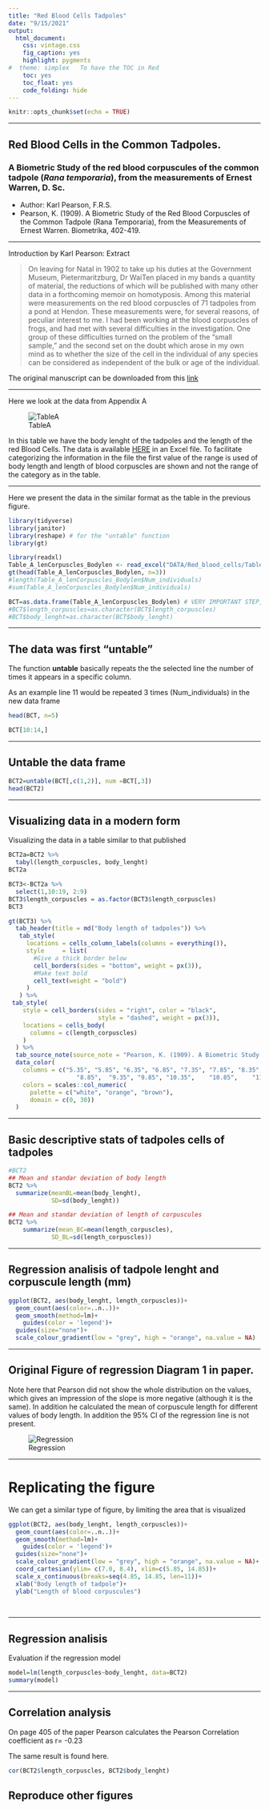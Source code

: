 ```yaml
---
title: "Red Blood Cells Tadpoles"
date: "9/15/2021"
output:
  html_document:
    css: vintage.css
    fig_caption: yes
    highlight: pygments
#  theme: simplex   To have the TOC in Red
    toc: yes
    toc_float: yes
    code_folding: hide
---
```


```r
knitr::opts_chunk$set(echo = TRUE)
```

***

## Red Blood Cells in the Common Tadpoles.

### A Biometric Study of the red blood corpuscules of the common tadpole (*Rana temporaria*), from the measurements of Ernest Warren, D. Sc. 

 - Author: Karl Pearson, F.R.S.
 - Pearson, K. (1909). A Biometric Study of the Red Blood Corpuscles of the Common Tadpole (Rana Temporaria), from the Measurements of Ernest Warren. Biometrika, 402-419.
 
***

Introduction by Karl Pearson: Extract

  > On leaving for Natal in 1902 to take up his duties at the Government Museum, Pietermaritzburg, Dr WaiTen placed in my bands a quantity of material,
the reductions of which will be published with many other data in a forthcoming memoir on homotyposis. Among this material were measurements on the red blood corpuscles of 71 tadpoles from a pond at Hendon. These measurements were, for several reasons, of peculiar interest to me. I had been working at the blood corpuscles of frogs, and had met with several difficulties in the investigation. One group of these difficulties turned on the problem of the "small sample," and the second set on the doubt which arose in my own mind as to whether the size of the cell in the individual of any species can be considered as independent of the bulk or age of the individual.

The original manuscript can be downloaded from this [link](Data/Red_blood_cells/RED_BLOOD_CORPUSCLES_RANA_1909.pdf)

***

Here we look at the data from Appendix A  

![TableA](Graficos/Table_A_Blood_Cells_Tadpoles.jpg)


In this table we have the body lenght of the tadpoles and the length of the red Blood Cells. The data is available  [HERE](DATA/Red_blood_cells/Table_A_lenCorpuscles_Bodylen.xlsx) in an Excel file. To facilitate categorizing the information in the file the first value of the range is used of body length and length of blood corpuscles are shown and not the range of the category as in the table. 

***

Here we present the data in the similar format as the table in the previous figure.


```r
library(tidyverse)
library(janitor)
library(reshape) # for the "untable" function
library(gt)
```


```r
library(readxl)
Table_A_lenCorpuscles_Bodylen <- read_excel("DATA/Red_blood_cells/Table_A_lenCorpuscles_Bodylen.xlsx")
gt(head(Table_A_lenCorpuscles_Bodylen, n=3))
#length(Table_A_lenCorpuscles_Bodylen$Num_individuals)
#sum(Table_A_lenCorpuscles_Bodylen$Num_individuals)

BCT=as.data.frame(Table_A_lenCorpuscles_Bodylen) # VERY IMPORTANT STEP, convert to a data frame
#BCT$length_corpuscles=as.character(BCT$length_corpuscles)
#BCT$body_lenght=as.character(BCT$body_lenght)
```




***

## The data was first "untable" 

The function **untable** basically repeats the the selected line the number of times it appears in a specific column.  

As an example line 11 would be repeated 3 times (Num_individuals) in the new data frame



```r

head(BCT, n=5)

BCT[10:14,]
```

***

## Untable the data frame

```r
BCT2=untable(BCT[,c(1,2)], num =BCT[,3])
head(BCT2)

```

***

## Visualizing data in a modern form

Visualizing the data in a table similar to that published

```r
BCT2a=BCT2 %>% 
  tabyl(length_corpuscles, body_lenght)
BCT2a
```



```r
BCT3<-BCT2a %>% 
  select(1,10:19, 2:9)
BCT3$length_corpuscles = as.factor(BCT3$length_corpuscles)
BCT3
```



```r
gt(BCT3) %>% 
  tab_header(title = md("Body length of tadpoles")) %>% 
   tab_style(
     locations = cells_column_labels(columns = everything()),
     style     = list(
       #Give a thick border below
       cell_borders(sides = "bottom", weight = px(3)),
       #Make text bold
       cell_text(weight = "bold")
     )
   ) %>% 
 tab_style(
    style = cell_borders(sides = "right", color = "black", 
                         style = "dashed", weight = px(3)),
    locations = cells_body(
      columns = c(length_corpuscles)
    )
  ) %>% 
  tab_source_note(source_note = "Pearson, K. (1909). A Biometric Study of the Red Blood Corpuscles of the Common Tadpole (Rana Temporaria), from the Measurements of Ernest Warren. Biometrika, 402-419.") %>% 
  data_color(
    columns = c("5.35", "5.85", "6.35",	"6.85",	"7.35",	"7.85",	"8.35",
                   "8.85",	"9.35",	"9.85",	"10.35",	"10.85",	"11.35",	"11.85",	"12.35",	"13.35",	"13.84",	"13.85"),
    colors = scales::col_numeric(
      palette = c("white", "orange", "brown"),
      domain = c(0, 30))
  )
```

***


## Basic descriptive stats of tadpoles cells of tadpoles

```r
#BCT2
## Mean and standar deviation of body length
BCT2 %>% 
  summarize(meanBL=mean(body_lenght),
            SD=sd(body_lenght))

## Mean and standar deviation of length of corpuscules
BCT2 %>% 
    summarize(mean_BC=mean(length_corpuscles),
            SD_BL=sd(length_corpuscles))
```

***

## Regression analisis of tadpole lenght and corpuscule length (mm)


```r
ggplot(BCT2, aes(body_lenght, length_corpuscles))+
  geom_count(aes(color=..n..))+
  geom_smooth(method=lm)+
    guides(color = 'legend')+
  guides(size="none")+
  scale_colour_gradient(low = "grey", high = "orange", na.value = NA)
```

***

## Original Figure of regression **Diagram 1** in paper.

Note here that Pearson did not show the whole distribution on the values, which gives an impression of the slope is more negative (although it is the same).  In addition he calculated the mean of corpuscule length for different values of body length.   In addition the 95% CI of the regression line is not present.  

![Regression ](Graficos/Tadpole_Regression_Diagram_1.png)

***

# Replicating the figure

We can get a similar type of figure, by limiting the area that is visualized 


```r
ggplot(BCT2, aes(body_lenght, length_corpuscles))+
  geom_count(aes(color=..n..))+
  geom_smooth(method=lm)+
    guides(color = 'legend')+
  guides(size="none")+
  scale_colour_gradient(low = "grey", high = "orange", na.value = NA)+
  coord_cartesian(ylim= c(7.0, 8.4), xlim=c(5.85, 14.85))+
  scale_x_continuous(breaks=seq(4.85, 14.85, len=11))+
  xlab("Body length of tadpole")+
  ylab("Length of blood corpuscules")
  
  
```


***

## Regression analisis

Evaluation if the regression model

```r
model=lm(length_corpuscles~body_lenght, data=BCT2)
summary(model)
```

***

## Correlation analysis

On page 405 of the paper Pearson calculates the Pearson Correlation coefficient as r= -0.23

The same result is found here.  

```r
cor(BCT2$length_corpuscles, BCT2$body_lenght)
```


## Reproduce other figures

